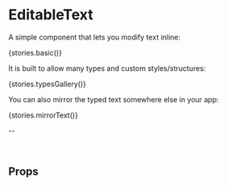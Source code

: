 
<Meta title="EditableText" component={EditableText} />

# EditableText

A simple component that lets you modify text inline:

<Preview>
  <Story name="basic">{stories.basic()}</Story>
</Preview>

It is built to allow many types and custom styles/structures:

<Story name="types">{stories.typesGallery()}</Story>

You can also mirror the typed text somewhere else in your app:

<Story name="mirror">{stories.mirrorText()}</Story>

--

<br />

## Props

<Props of={EditableText} />

